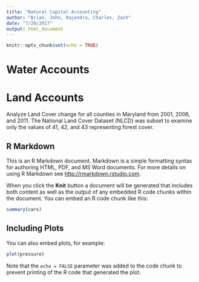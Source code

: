 ```yaml
---
title: "Natural Capital Accounting"
author: "Brian, John, Rajendra, Charles, Zach"
date: "7/20/2017"
output: html_document
---
```


```r
knitr::opts_chunk$set(echo = TRUE)
```

# Water Accounts


# Land Accounts
Analyze Land Cover change for all counties in Maryland from 2001, 2006, and 2011. The National Land Cover Dataset (NLCD) was subset to examine only the values of 41, 42, and 43 representing forest cover.


## R Markdown

This is an R Markdown document. Markdown is a simple formatting syntax for authoring HTML, PDF, and MS Word documents. For more details on using R Markdown see <http://rmarkdown.rstudio.com>.

When you click the **Knit** button a document will be generated that includes both content as well as the output of any embedded R code chunks within the document. You can embed an R code chunk like this:

```r
summary(cars)
```

## Including Plots

You can also embed plots, for example:

```r
plot(pressure)
```

Note that the `echo = FALSE` parameter was added to the code chunk to prevent printing of the R code that generated the plot.
